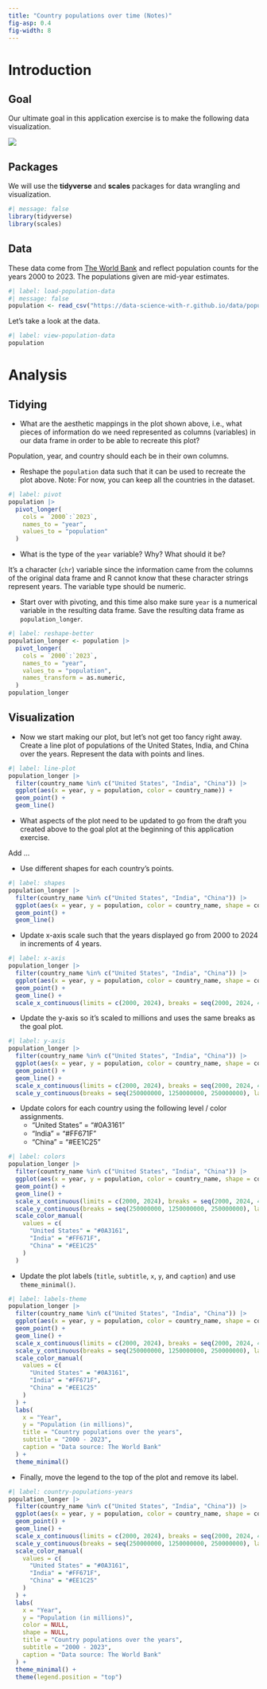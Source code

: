 ```yaml
---
title: "Country populations over time (Notes)"
fig-asp: 0.4
fig-width: 8
---
```


# Introduction

## Goal

Our ultimate goal in this application exercise is to make the following data visualization.

![](https://data-science-with-r.github.io/images/country-populations-years.png){fig-alt="Line plot of country populations for the United States, India, and China between 2000 and 2023." fig-align="center"}

## Packages

We will use the **tidyverse** and **scales** packages for data wrangling and visualization.

```r
#| message: false
library(tidyverse)
library(scales)
```

## Data

These data come from [The World Bank](https://databank.worldbank.org/reports.aspx?source=2&series=SP.POP.TOTL&country=#) and reflect population counts for the years 2000 to 2023.
The populations given are mid-year estimates.

```r
#| label: load-population-data
#| message: false
population <- read_csv("https://data-science-with-r.github.io/data/population.csv")
```

Let's take a look at the data.

```r
#| label: view-population-data
population
```

# Analysis

## Tidying

-   What are the aesthetic mappings in the plot shown above, i.e., what pieces of information do we need represented as columns (variables) in our data frame in order to be able to recreate this plot?

Population, year, and country should each be in their own columns.

-   Reshape the `population` data such that it can be used to recreate the plot above. Note: For now, you can keep all the countries in the dataset.

```r
#| label: pivot
population |>
  pivot_longer(
    cols = `2000`:`2023`,
    names_to = "year",
    values_to = "population"
  )
```

-   What is the type of the `year` variable? Why? What should it be?

It's a character (`chr`) variable since the information came from the columns of the original data frame and R cannot know that these character strings represent years.
The variable type should be numeric.

-   Start over with pivoting, and this time also make sure `year` is a numerical variable in the resulting data frame. Save the resulting data frame as `population_longer`.

```r
#| label: reshape-better
population_longer <- population |>
  pivot_longer(
    cols = `2000`:`2023`,
    names_to = "year",
    values_to = "population",
    names_transform = as.numeric,
  )
population_longer
```

## Visualization

-   Now we start making our plot, but let's not get too fancy right away. Create a line plot of populations of the United States, India, and China over the years. Represent the data with points and lines.

```r
#| label: line-plot
population_longer |>
  filter(country_name %in% c("United States", "India", "China")) |>
  ggplot(aes(x = year, y = population, color = country_name)) +
  geom_point() +
  geom_line()
```

-   What aspects of the plot need to be updated to go from the draft you created above to the goal plot at the beginning of this application exercise.

Add ...

-   Use different shapes for each country's points.

```r
#| label: shapes
population_longer |>
  filter(country_name %in% c("United States", "India", "China")) |>
  ggplot(aes(x = year, y = population, color = country_name, shape = country_name)) +
  geom_point() +
  geom_line()
```

-   Update x-axis scale such that the years displayed go from 2000 to 2024 in increments of 4 years.

```r
#| label: x-axis
population_longer |>
  filter(country_name %in% c("United States", "India", "China")) |>
  ggplot(aes(x = year, y = population, color = country_name, shape = country_name)) +
  geom_point() +
  geom_line() +
  scale_x_continuous(limits = c(2000, 2024), breaks = seq(2000, 2024, 4))
```

-   Update the y-axis so it's scaled to millions and uses the same breaks as the goal plot.

```r
#| label: y-axis
population_longer |>
  filter(country_name %in% c("United States", "India", "China")) |>
  ggplot(aes(x = year, y = population, color = country_name, shape = country_name)) +
  geom_point() +
  geom_line() +
  scale_x_continuous(limits = c(2000, 2024), breaks = seq(2000, 2024, 4)) +
  scale_y_continuous(breaks = seq(250000000, 1250000000, 250000000), labels = label_number(scale = 1/1000000, suffix = " mil"))
```

-   Update colors for each country using the following level / color assignments.
    -   "United States" = "#0A3161"
    -   "India" = "#FF671F"
    -   "China" = "#EE1C25"

```r
#| label: colors
population_longer |>
  filter(country_name %in% c("United States", "India", "China")) |>
  ggplot(aes(x = year, y = population, color = country_name, shape = country_name)) +
  geom_point() +
  geom_line() +
  scale_x_continuous(limits = c(2000, 2024), breaks = seq(2000, 2024, 4)) +
  scale_y_continuous(breaks = seq(250000000, 1250000000, 250000000), labels = label_number(scale = 1/1000000, suffix = " mil")) +
  scale_color_manual(
    values = c(
      "United States" = "#0A3161",
      "India" = "#FF671F",
      "China" = "#EE1C25"
    )
  )
```

-   Update the plot labels (`title`, `subtitle`, `x`, `y`, and `caption`) and use `theme_minimal()`.

```r
#| label: labels-theme
population_longer |>
  filter(country_name %in% c("United States", "India", "China")) |>
  ggplot(aes(x = year, y = population, color = country_name, shape = country_name)) +
  geom_point() +
  geom_line() +
  scale_x_continuous(limits = c(2000, 2024), breaks = seq(2000, 2024, 4)) +
  scale_y_continuous(breaks = seq(250000000, 1250000000, 250000000), labels = label_number(scale = 1/1000000, suffix = " mil")) +
  scale_color_manual(
    values = c(
      "United States" = "#0A3161",
      "India" = "#FF671F",
      "China" = "#EE1C25"
    )
  ) +
  labs(
    x = "Year",
    y = "Population (in millions)",
    title = "Country populations over the years",
    subtitle = "2000 - 2023",
    caption = "Data source: The World Bank"
  ) +
  theme_minimal()
```

-   Finally, move the legend to the top of the plot and remove its label.

```r
#| label: country-populations-years
population_longer |>
  filter(country_name %in% c("United States", "India", "China")) |>
  ggplot(aes(x = year, y = population, color = country_name, shape = country_name)) +
  geom_point() +
  geom_line() +
  scale_x_continuous(limits = c(2000, 2024), breaks = seq(2000, 2024, 4)) +
  scale_y_continuous(breaks = seq(250000000, 1250000000, 250000000), labels = label_number(scale = 1/1000000, suffix = " mil")) +
  scale_color_manual(
    values = c(
      "United States" = "#0A3161",
      "India" = "#FF671F",
      "China" = "#EE1C25"
    )
  ) +
  labs(
    x = "Year",
    y = "Population (in millions)",
    color = NULL,
    shape = NULL,
    title = "Country populations over the years",
    subtitle = "2000 - 2023",
    caption = "Data source: The World Bank"
  ) +
  theme_minimal() +
  theme(legend.position = "top")
```

